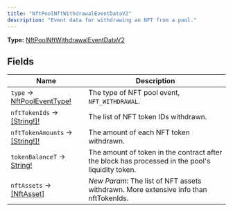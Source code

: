 ```yaml
---
title: "NftPoolNftWithdrawalEventDataV2"
description: "Event data for withdrawing an NFT from a pool."
---
```


**Type:** [NftPoolNftWithdrawalEventDataV2](/api-reference/types/nftpoolnftwithdrawaleventdatav2)

## Fields

| Name | Description |
|------|-------------|
| `type` → [NftPoolEventType!](/api-reference/types/nftpooleventtype) | The type of NFT pool event, `NFT_WITHDRAWAL`. |
| `nftTokenIds` → [[String!]!](/api-reference/types/string) | The list of NFT token IDs withdrawn. |
| `nftTokenAmounts` → [[String!]!](/api-reference/types/string) | The amount of each NFT token withdrawn. |
| `tokenBalanceT` → [String!](/api-reference/types/string) | The amount of token in the contract after the block has processed in the pool's liquidity token. |
| `nftAssets` → [[NftAsset]](/api-reference/types/nftasset) | *New Param*: The list of NFT assets withdrawn. More extensive info than nftTokenIds. |

